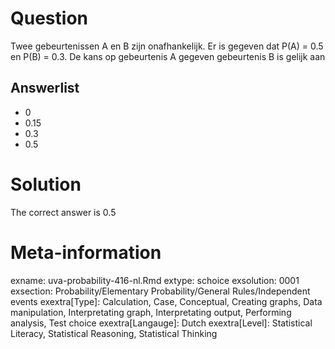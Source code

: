 Question
========

Twee gebeurtenissen A en B zijn onafhankelijk. Er is gegeven dat P(A) = 0.5 en P(B) = 0.3. De kans op gebeurtenis A gegeven gebeurtenis B is gelijk aan

Answerlist
----------
* 0
* 0.15
* 0.3
* 0.5

Solution
========

The correct answer is  0.5

Meta-information
================
exname: uva-probability-416-nl.Rmd
extype: schoice
exsolution: 0001
exsection: Probability/Elementary Probability/General Rules/Independent events
exextra[Type]: Calculation, Case, Conceptual, Creating graphs, Data manipulation, Interpretating graph, Interpretating output, Performing analysis, Test choice
exextra[Langauge]: Dutch
exextra[Level]: Statistical Literacy, Statistical Reasoning, Statistical Thinking
